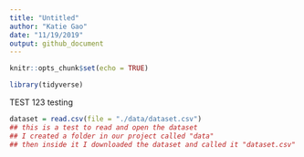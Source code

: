 ```yaml
---
title: "Untitled"
author: "Katie Gao"
date: "11/19/2019"
output: github_document
---
```


```r
knitr::opts_chunk$set(echo = TRUE)

library(tidyverse)
```

TEST 123
testing 

```r
dataset = read.csv(file = "./data/dataset.csv")  
## this is a test to read and open the dataset
## I created a folder in our project called "data" 
## then inside it I downloaded the dataset and called it "dataset.csv"
```

